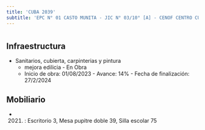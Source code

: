 ```yaml
---
title: 'CUBA 2039'
subtitle: 'EPC N° 01 CASTO MUNITA - JIC N° 03/10° [A] - CENOF CENTRO CUBA - ESEA EN DANZA MASTRAZZI CURSO VOCACIONAL DE DANZA Y EXPRESIÓN CORPORAL JUVENIL N° 09'
---
```


#
## Infraestructura

* Sanitarios, cubierta, carpinterias y pintura 
    + mejora edilicia - En Obra 
    + Inicio de obra: 01/08/2023 - Avance: 14% - Fecha de finalización: 27/2/2024 






## Mobiliario

*  (2021) : Escritorio 3, Mesa pupitre doble 39, Silla escolar 75 



